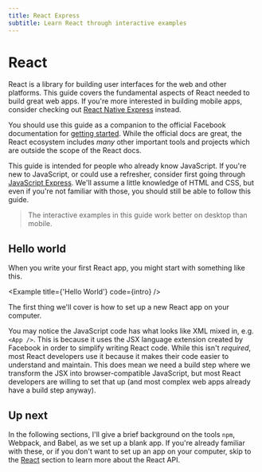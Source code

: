 ```yaml
---
title: React Express
subtitle: Learn React through interactive examples
---
```



# React

React is a library for building user interfaces for the web and other platforms. This guide covers the fundamental aspects of React needed to build great web apps. If you're more interested in building mobile apps, consider checking out [React Native Express](http://reactnativeexpress.com) instead.

You should use this guide as a companion to the official Facebook documentation for [getting started](https://facebook.github.io/react/docs/hello-world.html). While the official docs are great, the React ecosystem includes _many_ other important tools and projects which are outside the scope of the React docs.

This guide is intended for people who already know JavaScript. If you're new to JavaScript, or could use a refresher, consider first going through [JavaScript Express](https://javascript.express). We'll assume a little knowledge of HTML and CSS, but even if you're not familiar with those, you should still be able to follow this guide.

> The interactive examples in this guide work better on desktop than mobile.

## Hello world

When you write your first React app, you might start with something like this.

<Example title={'Hello World'} code={intro} />

The first thing we'll cover is how to set up a new React app on your computer.

You may notice the JavaScript code has what looks like XML mixed in, e.g. `<App />`. This is because it uses the JSX language extension created by Facebook in order to simplify writing React code. While this isn't _required_, most React developers use it because it makes their code easier to understand and maintain. This does mean we need a build step where we transform the JSX into browser-compatible JavaScript, but most React developers are willing to set that up (and most complex web apps already have a build step anyway).

## Up next

In the following sections, I'll give a brief background on the tools `npm`, Webpack, and Babel, as we set up a blank app. If you're already familiar with these, or if you don't want to set up an app on your computer, skip to the [React](/react) section to learn more about the React API.
